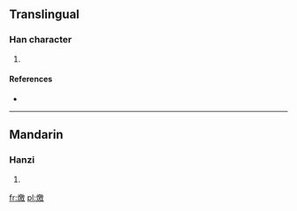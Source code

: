 ==Translingual==

===Han character===
{{Han char|rn=86|rad=火|as=13|sn=17|four=|canj=火竹尸大 (FHSK)}}

# {{defn|Han|sort=火13}}

====References====
* {{Han ref|kx=0685.050|dkj=19474|dj=1097.090|hdz=32241.050|uh=71E9|ud=29161}}

----

==Mandarin==

===Hanzi===
{{cmn-hanzi|pin=[[què]] ([[que4]])|wg=ch'üeh<sup>4</sup>}}

# {{defn|lang=cmn|sort=火13}}

[[fr:燩]]
[[pl:燩]]